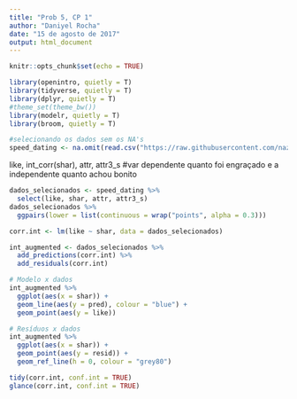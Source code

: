 ```yaml
---
title: "Prob 5, CP 1"
author: "Daniyel Rocha"
date: "15 de agosto de 2017"
output: html_document
---
```


```r
knitr::opts_chunk$set(echo = TRUE)
```

```r
library(openintro, quietly = T)
library(tidyverse, quietly = T)
library(dplyr, quietly = T)
#theme_set(theme_bw())
library(modelr, quietly = T)
library(broom, quietly = T)
```

```r
#selecionando os dados sem os NA's
speed_dating <- na.omit(read.csv("https://raw.githubusercontent.com/nazareno/ciencia-de-dados-1/master/5-regressao/speed-dating/speed-dating.csv"))
```
like, int_corr(shar), attr, attr3_s
#var dependente quanto foi engraçado e a independente quanto achou bonito
```r
dados_selecionados <- speed_dating %>%
  select(like, shar, attr, attr3_s) 
dados_selecionados %>%
  ggpairs(lower = list(continuous = wrap("points", alpha = 0.3)))
```
```r
corr.int <- lm(like ~ shar, data = dados_selecionados)

int_augmented <- dados_selecionados %>% 
  add_predictions(corr.int) %>% 
  add_residuals(corr.int)

# Modelo x dados
int_augmented %>% 
  ggplot(aes(x = shar)) + 
  geom_line(aes(y = pred), colour = "blue") + 
  geom_point(aes(y = like))

# Resíduos x dados
int_augmented %>% 
  ggplot(aes(x = shar)) + 
  geom_point(aes(y = resid)) +
  geom_ref_line(h = 0, colour = "grey80")

tidy(corr.int, conf.int = TRUE)
glance(corr.int, conf.int = TRUE)
```

